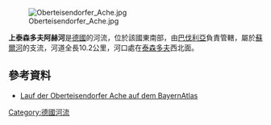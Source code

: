 {{Coord|47.853695|N|12.812674|E|display=title}}
[[Image:Oberteisendorfer_Ache.jpg|right]]

'''上泰森多夫阿赫河'''是[[德國|德國]]的河流，位於該國東南部，由[[巴伐利亞|巴伐利亞]]負責管轄，屬於[[蘇爾河|蘇爾河]]的支流，河道全長10.2公里，河口處在[[泰森多夫|泰森多夫]]西北面。

==參考資料==
* [https://v.bayern.de/sZdS5 Lauf der Oberteisendorfer Ache auf dem BayernAtlas]

{{Germany-geo-stub}}
[[Category:德國河流|Category:德國河流]]